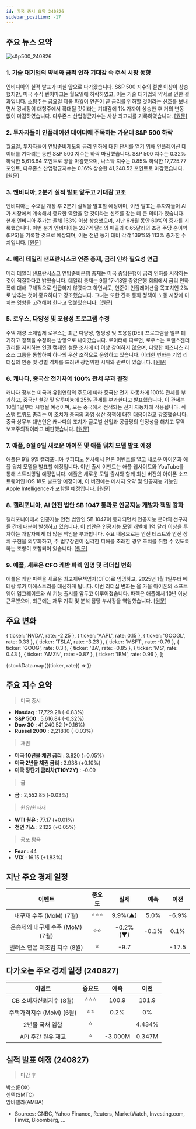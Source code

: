 ```yaml
---
id: 미국 증시 요약 240826
sidebar_position: -17
---
```


## 주요 뉴스 요약

![s&p500_240826](/map/240826.png)

### 1. **기술 대기업의 약세와 금리 인하 기대감 속 주식 시장 동향**

엔비디아의 실적 발표가 며칠 앞으로 다가왔습니다. S&P 500 지수의 절반 이상이 상승했지만, 미국 주식 벤치마크는 월요일에 하락하였고, 이는 기술 대기업의 약세로 인한 결과입니다. 소형주는 금요일 제롬 파월이 연준이 곧 금리를 인하할 것이라는 신호를 보내면서 강세장이 대형주에서 확대될 것이라는 기대감에 1% 가까이 상승한 후 거의 변동 없이 마감하였습니다. 다우존스 산업평균지수는 사상 최고치를 기록하였습니다. [[원문]](https://www.bloomberg.com/news/articles/2024-08-25/asian-stocks-eye-fed-bounce-after-powell-speech-markets-wrap?embedded-checkout=true)

### 2. **투자자들이 인플레이션 데이터에 주목하는 가운데 S&P 500 하락**

월요일, 투자자들이 연방준비제도의 금리 인하에 대한 단서를 얻기 위해 인플레이션 데이터를 기다리는 동안 S&P 500 지수는 하락 마감했습니다. S&P 500 지수는 0.32% 하락한 5,616.84 포인트로 장을 마감했으며, 나스닥 지수는 0.85% 하락한 17,725.77 포인트, 다우존스 산업평균지수는 0.16% 상승한 41,240.52 포인트로 마감했습니다. [[원문]](https://www.reuters.com/markets/us/futures-up-september-rate-cut-hopes-nvidia-results-view-2024-08-26/)

### 3. **엔비디아, 2분기 실적 발표 앞두고 기대감 고조**

엔비디아는 수요일 개장 후 2분기 실적을 발표할 예정이며, 이번 발표는 투자자들이 AI가 시장에서 계속해서 중요한 역할을 할 것이라는 신호를 찾는 데 큰 의미가 있습니다. 현재 엔비디아 주가는 올해 163% 이상 상승했으며, 지난 6개월 동안 60%의 증가를 기록했습니다. 이번 분기 엔비디아는 287억 달러의 매출과 0.65달러의 조정 주당 순이익(EPS)을 기록할 것으로 예상되며, 이는 전년 동기 대비 각각 139%와 113% 증가한 수치입니다. [[원문]](https://finance.yahoo.com/news/nvidia-to-report-q2-earnings-wednesday-in-major-test-for-ai-trade-171923693.html)

### 4. **메리 데일리 샌프란시스코 연준 총재, 금리 인하 필요성 언급**

메리 데일리 샌프란시스코 연방준비은행 총재는 미국 중앙은행이 금리 인하를 시작하는 것이 적절하다고 밝혔습니다. 데일리 총재는 9월 17~18일 중앙은행 회의에서 금리 인하 폭에 대해 구체적으로 언급하지 않겠다고 하면서도, 연준이 인플레이션을 목표치인 2%로 낮추는 것이 중요하다고 강조했습니다. 그녀는 또한 긴축 통화 정책이 노동 시장에 미치는 영향을 고려해야 한다고 덧붙였습니다. [[원문]](https://www.bloomberg.com/news/articles/2024-08-26/fed-s-daly-agrees-with-powell-s-view-it-s-time-to-cut-rates?srnd=phx-markets)

### 5. **로우스, 다양성 및 포용성 프로그램 수정**

주택 개량 소매업체 로우스는 최근 다양성, 형평성 및 포용성(DEI) 프로그램을 일부 폐기하고 정책을 수정하는 방향으로 나아갔습니다. 로이터에 따르면, 로우스는 트랜스젠더 권리를 지지하는 인권 캠페인 설문 조사에 더 이상 참여하지 않으며, 다양한 비즈니스 리소스 그룹을 통합하여 하나의 우산 조직으로 운영하고 있습니다. 이러한 변화는 기업 리더십의 인종 및 성별 격차를 드러낸 광범위한 시위와 관련이 있습니다. [[원문]](https://finance.yahoo.com/news/home-improvement-retailer-lowes-latest-220324171.html)

### 6. **캐나다, 중국산 전기차에 100% 관세 부과 결정**

캐나다 정부는 미국과 유럽연합의 주도에 따라 중국산 전기 자동차에 100% 관세를 부과하고, 중국산 철강 및 알루미늄에 25% 관세를 부과한다고 발표했습니다. 이 관세는 10월 1일부터 시행될 예정이며, 모든 중국에서 선적되는 전기 자동차에 적용됩니다. 쥐스탱 트뤼도 총리는 이 조치가 중국의 과잉 생산 정책에 대한 대응이라고 강조했습니다. 중국 상무부 대변인은 캐나다의 조치가 글로벌 산업과 공급망의 안정성을 해치고 무역 보호주의적이라고 비판했습니다. [[원문]](https://www.reuters.com/business/autos-transportation/trudeau-says-canada-impose-100-tariff-chinese-evs-2024-08-26/)

### 7. **애플, 9월 9일 새로운 아이폰 및 애플 워치 모델 발표 예정**

애플은 9월 9일 캘리포니아 쿠퍼티노 본사에서 언론 이벤트를 열고 새로운 아이폰과 애플 워치 모델을 발표할 예정입니다. 이번 출시 이벤트는 애플 웹사이트와 YouTube를 통해 스트리밍될 예정입니다. 애플은 새로운 모델 출시와 함께 최신 버전의 아이폰 소프트웨어인 iOS 18도 발표할 예정이며, 이 버전에는 메시지 요약 및 인공지능 기능인 Apple Intelligence가 포함될 예정입니다. [[원문]](https://www.cnbc.com/2024/08/26/apple-announces-iphone-event-for-sept-9.html)

### 8. **캘리포니아, AI 안전 법안 SB 1047 통과로 인공지능 개발자 책임 강화**

캘리포니아에서 인공지능 안전 법안인 SB 1047이 통과되면서 인공지능 분야의 선구자들 간에 내분이 발생하고 있습니다. 이 법안은 인공지능 모델 개발에 1억 달러 이상을 투자하는 개발자에게 더 많은 책임을 부과합니다. 주요 내용으로는 안전 테스트와 안전 장치 구현을 의무화하고, 주 법무장관이 심각한 피해를 초래한 경우 조치를 취할 수 있도록 하는 조항이 포함되어 있습니다. [[원문]](https://finance.yahoo.com/news/california-ai-bill-sparks-debate-in-silicon-valley-as-some-tech-giants-call-it-a-threat-to-innovation-214246503.html)

### 9. **애플, 새로운 CFO 케반 파렉 임명 및 리더십 변화**

애플은 케반 파렉을 새로운 최고재무책임자(CFO)로 임명하고, 2025년 1월 1일부터 베테랑 루카 마에스트리를 대신하게 됩니다. 이번 리더십 변화는 올 가을 아이폰의 소프트웨어 업그레이드와 AI 기능 출시를 앞두고 이루어졌습니다. 파렉은 애플에서 10년 이상 근무했으며, 최근에는 재무 기획 및 분석 담당 부사장을 역임했습니다. [[원문]](https://finance.yahoo.com/news/apple-finance-chief-luca-maestri-203812527.html)

## 주요 변화

  { ticker: 'NVDA', rate: -2.25 },
  { ticker: 'AAPL', rate: 0.15 },
  { ticker: 'GOOGL', rate: 0.33 },
  { ticker: 'TSLA', rate: -3.23 },
  { ticker: 'MSFT', rate: -0.79 },
  { ticker: 'GOOG', rate: 0.3 },
  { ticker: 'BA', rate: -0.85 },
  { ticker: 'MS', rate: 0.43 },
  { ticker: 'AMZN', rate: -0.87 },
  { ticker: 'IBM', rate: 0.96 },
];

{stockData.map(({ticker, rate}) => <StockCardMini key={ticker} ticker={ticker} rate={rate}></StockCardMini>)}

## 주요 지수 요약

> 미국 증시

- **Nasdaq** : 17,729.28 (-0.83%)
- **S&P 500** : 5,616.84 (-0.32%)
- **Dow 30** : 41,240.52 (+0.16%)
- **Russel 2000** : 2,218.10 (-0.03%)

> 채권

- **미국 10년물 채권 금리** : 3.820 (+0.05%)
- **미국 2년물 채권 금리** : 3.938 (+0.10%)
- **미국 장단기 금리차(T10Y2Y)** : -0.09

> 금

- **금** : 2,552.85 (-0.03%)

> 원유/원자재

- **WTI 원유** : 77.17 (+0.01%)
- **천연 가스** : 2.122 (+0.05%)

> 공포 탐욕

- **Fear** : 44
- **VIX** : 16.15 (+1.83%)

## 지난 주요 경제 일정

|              이벤트              | 중요도 |   실제   | 예측  | 이전  |
| :------------------------------: | :----: | :------: | :---: | :---: |
|     내구재 수주 (MoM) (7월)      | ⭐⭐⭐ | 9.9%(▲)  | 5.0%  | -6.9% |
| 운송제외 내구재 수주 (MoM) (7월) |  ⭐⭐  | -0.2%(▼) | -0.1% | 0.1%  |
|  댈러스 연은 제조업 지수 (8월)   |   ⭐   |   -9.7   |       | -17.5 |

## 다가오는 주요 경제 일정 (240827)

|          이벤트          | 중요도 |  예측   |  이전  |
| :----------------------: | :----: | :-----: | :----: |
| CB 소비자신뢰지수 (8월)  | ⭐⭐⭐ |  100.9  | 101.9  |
| 주택가격지수 (MoM) (6월) |  ⭐⭐  |  0.2%   |   0%   |
|     2년물 국채 입찰      |   ⭐   |         | 4.434% |
|    API 주간 원유 재고    |   ⭐   | -3.000M | 0.347M |

## 실적 발표 예정 (240827)

> 마감 후

박스(BOX)  
셈텍(SMTC)  
암바렐라(AMBA)

- Sources: CNBC, Yahoo Finance, Reuters, MarketWatch, Investing.com, Finviz, Bloomberg, ...
